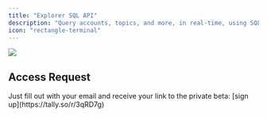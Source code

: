 ```yaml
---
title: "Explorer SQL API"
description: "Query accounts, topics, and more, in real-time, using SQL - filter by on-chain activity & holdings, and more."
icon: "rectangle-terminal"
---
```


<Frame>
  <img src="https://i.imgur.com/aGZYYSc.png" />
</Frame>

## Access Request

<Tip>
  Just fill out with your email and receive your link to the private beta: [sign
  up](https://tally.so/r/3qRD7g)
</Tip>
